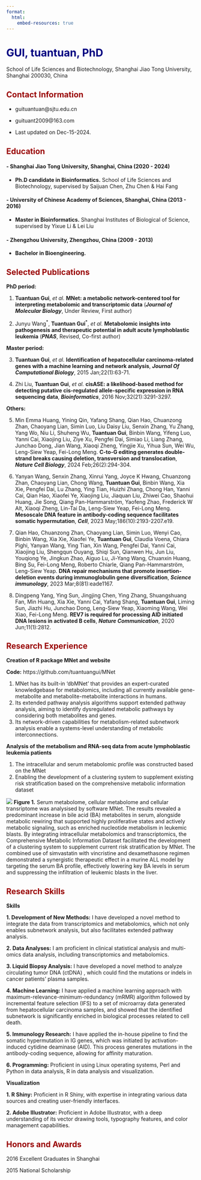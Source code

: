 ```yaml
---
format:
  html:
    embed-resources: true
---
```


# [GUI, tuantuan, PhD]{style="color: navy"}

School of Life Sciences and Biotechnology, Shanghai Jiao Tong University, Shanghai 200030, China

## [Contact Information]{style="color: #990000"}                                                       

- guituantuan\@sjtu.edu.cn                                                                           

- guituant2009\@163.com                                   

- Last updated on Dec-15-2024.                                                                       

## [Education]{style="color: #990000"}

#### - Shanghai Jiao Tong University, Shanghai, China (2020 - 2024)

-   **Ph.D candidate in Bioinformatics.**  School of Life Sciences and Biotechnology, supervised by Saijuan Chen, Zhu Chen & Hai Fang

#### - University of Chinese Academy of Sciences, Shanghai, China (2013 - 2016)

-   **Master in Bioinformatics.** Shanghai Institutes of Biological of Science, supervised by Yixue Li & Lei Liu

#### - Zhengzhou University, Zhengzhou, China (2009 - 2013)

-   **Bachelor in Bioengineering.**

## [Selected Publications]{style="color: #990000"}

**PhD period:**

1.  **Tuantuan Gui**, *et al.* **MNet: a metabolic network-centered tool for interpreting metabolomic and
transcriptomic data** (***Journal of Molecular Biology***, Under Review, First author)

2. Junyu Wang$^*$, **Tuantuan Gui**$^*$, *et al.* **Metabolomic insights into pathogenesis and therapeutic potential in
adult acute lymphoblastic leukemia** (***PNAS***, Revised, Co-first author)

**Master period:**

3. **Tuantuan Gui**, *et al.* **Identification of hepatocellular carcinoma-related genes with a machine learning and network analysis**, ***Journal Of Computational Biology***, 2015 Jan;22(1):63-71.

4. Zhi Liu, **Tuantuan Gui**, *et al.* **cisASE: a likelihood-based method for detecting putative cis-regulated allele-specific expression in RNA sequencing data**, ***Bioinformatics***, 2016 Nov;32(21):3291-3297. 

**Others:**

5. Min Emma Huang, Yining Qin, Yafang Shang, Qian Hao, Chuanzong Zhan, Chaoyang Lian, Simin Luo, Liu Daisy Liu, Senxin Zhang, Yu Zhang, Yang Wo, Niu Li, Shuheng Wu, **Tuantuan Gui**, Binbin Wang, Yifeng Luo, Yanni Cai, Xiaojing Liu, Ziye Xu, Pengfei Dai, Simiao Li, Liang Zhang, Junchao Dong, Jian Wang, Xiaoqi Zheng, Yingjie Xu, Yihua Sun, Wei Wu, Leng-Siew Yeap, Fei-Long Meng. **C-to-G editing generates double-strand breaks causing deletion, transversion and translocation**, ***Nature Cell Biology***, 2024 Feb;26(2):294-304.

6. Yanyan Wang, Senxin Zhang, Xinrui Yang, Joyce K Hwang, Chuanzong Zhan, Chaoyang Lian, Chong Wang, **Tuantuan Gui**, Binbin Wang, Xia Xie, Pengfei Dai, Lu Zhang, Ying Tian, Huizhi Zhang, Chong Han, Yanni Cai, Qian Hao, Xiaofei Ye, Xiaojing Liu, Jiaquan Liu, Zhiwei Cao, Shaohui Huang, Jie Song, Qiang Pan-Hammarström, Yaofeng Zhao, Frederick W Alt, Xiaoqi Zheng, Lin-Tai Da, Leng-Siew Yeap, Fei-Long Meng. **Mesoscale DNA feature in antibody-coding sequence facilitates somatic hypermutation**, ***Cell***, 2023 May;186(10):2193-2207.e19.

7. Qian Hao, Chuanzong Zhan, Chaoyang Lian, Simin Luo, Wenyi Cao, Binbin Wang, Xia Xie, Xiaofei Ye, **Tuantuan Gui**, Claudia Voena, Chiara Pighi, Yanyan Wang, Ying Tian, Xin Wang, Pengfei Dai, Yanni Cai, Xiaojing Liu, Shengqun Ouyang, Shiqi Sun, Qianwen Hu, Jun Liu, Youqiong Ye, Jingkun Zhao, Aiguo Lu, Ji-Yang Wang, Chuanxin Huang, Bing Su, Fei-Long Meng, Roberto Chiarle, Qiang Pan-Hammarström, Leng-Siew Yeap. **DNA repair mechanisms that promote insertion-deletion events during immunoglobulin gene diversification**, ***Science immunology***, 2023 Mar;8(81):eade1167.

8. Dingpeng Yang, Ying Sun, Jingjing Chen, Ying Zhang, Shuangshuang Fan, Min Huang, Xia Xie, Yanni Cai, Yafang Shang, **Tuantuan Gui**, Liming Sun, Jiazhi Hu, Junchao Dong, Leng-Siew Yeap, Xiaoming Wang, Wei Xiao, Fei-Long Meng. **REV7 is required for processing AID initiated DNA lesions in activated B cells**, ***Nature Communication***, 2020 Jun;11(1):2812.

## [Research Experience]{style="color: #990000"}

**Creation of R package MNet and website**

**Code:** https://github.com/tuantuangui/MNet    

1.	MNet has its built-in ‘dbMNet’ that provides an expert-curated knowledgebase for metabolomics, including all currently available gene-metabolite and metabolite-metabolite interactions in humans. 
3.	Its extended pathway analysis algorithms support extended pathway analysis, aiming to identify dysregulated metabolic pathways by considering both metabolites and genes. 
4.	Its network-driven capabilities for metabolism-related subnetwork analysis enable a systems-level understanding of metabolic interconnections.

**Analysis of the metabolism and RNA-seq data from acute lymphoblastic leukemia patients**  

1. The intracellular and serum metabolomic profile was constructed based on the MNet  
2. Enabling the development of a clustering system to supplement existing risk stratification based on the
comprehensive metabolic information dataset

![](overview.png)
**Figure 1.** Serum metabolome, cellular metabolome and cellular transriptome was analysised by software MNet. The results revealed a predominant increase in bile acid (BA) metabolites in serum, alongside metabolic rewiring that supported highly proliferative states and actively metabolic signaling, such as enriched nucleotide metabolism in leukemic blasts. By integrating intracellular metabolomics and transcriptomics, the Comprehensive Metabolic Information Dataset facilitated the development of a clustering system to supplement current risk stratification by MNet. The combined use of simvastatin with vincristine and dexamethasone regimen demonstrated a synergistic therapeutic effect in a murine ALL model by targeting the serum BA profile, effectively lowering key BA levels in serum and suppressing the infiltration of leukemic blasts in the liver.

## [Research Skills]{style="color: #990000"}

**Skills**  

**1. Development of New Methods:** I have developed a novel method to integrate the data from transcriptomics and metabolomics, which not only enables subnetwork analysis, but also facilitates extended pathway analysis.  

**2. Data Analyses:** I am proficient in clinical statistical analysis and multi-omics data analysis, including transcriptomics and metabolomics.  

**3. Liquid Biopsy Analysis:** I have developed a novel method to analyze circulating tumor DNA (ctDNA) , which could find the mutations or indels in cancer patients' plasma samples.

**4. Machine Learning:** I have applied a machine learning approach with maximum-relevance-minimum-redundancy (mRMR) algorithm followed by incremental feature selection (IFS) to a set of microarray data generated from hepatocellular carcinoma samples, and showed that the identified subnetwork is significantly enriched in biological processes related to cell death.

**5. Immunology Research:** I have applied the in-house pipeline to find the somatic hypermutation in IG genes, which was initiated by activation-induced cytidine deaminase (AID). This process generates mutations in the antibody-coding sequence, allowing for affinity maturation.

**6. Programming:** Proficient in using Linux operating systems, Perl and Python in data analysis, R in data analysis and visualization.

**Visualization**  

**1. R Shiny:** Proficient in R Shiny, with expertise in integrating various data sources and creating user-friendly interfaces.

**2. Adobe Illustrator:** Proficient in Adobe Illustrator, with a deep understanding of its vector drawing tools, typography features, and color management capabilities.   

## [Honors and Awards]{style="color: #990000"}
2016 Excellent Graduates in Shanghai  

2015 National Scholarship


